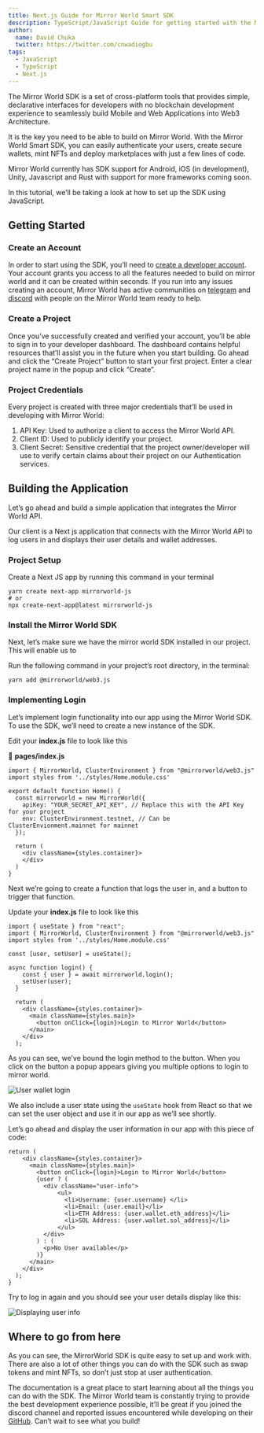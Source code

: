 ```yaml
---
title: Next.js Guide for Mirror World Smart SDK
description: TypeScript/JavaScript Guide for getting started with the Mirror World Smart SDK in a React/Next.js App
author:
  name: David Chuka
  twitter: https://twitter.com/cnwadiogbu
tags:
  - JavaScript
  - TypeScript
  - Next.js
---
```


The Mirror World SDK is a set of cross-platform tools that provides simple, declarative
interfaces for developers with no blockchain development experience to seamlessly build
Mobile and Web Applications into Web3 Architecture.

It is the key you need to be able to build on Mirror World. With the Mirror World Smart SDK,
you can easily authenticate your users, create secure wallets, mint NFTs and deploy marketplaces
with just a few lines of code.

Mirror World currently has SDK support for Android, iOS (in development), Unity, Javascript and
Rust with support for more frameworks coming soon.

In this tutorial, we’ll be taking a look at how to set up the SDK using JavaScript.

## Getting Started

### Create an Account

In order to start using the SDK, you’ll need to [create a developer account](https://app.mirrorworld.fun/auth/login).
Your account grants you access to all the features needed to build on mirror world and it can be
created within seconds. If you run into any issues creating an account, Mirror World has active
communities on [telegram](https://mirrorworld.fun/telegram) and [discord](https://mirrorworld.fun/discord)
with people on the Mirror World team ready to help.

### Create a Project
Once you’ve successfully created and verified your account, you’ll be able to sign in to your
developer dashboard. The dashboard contains helpful resources that’ll assist you in the future when
you start building. Go ahead and click the “Create Project” button to start your first project.
Enter a clear project name in the popup and click “Create”.

### Project Credentials

Every project is created with three major credentials that’ll be used in developing with Mirror World:

1. API Key: Used to authorize a client to access the Mirror World API.
2. Client ID: Used to publicly identify your project.
3. Client Secret: Sensitive credential that the project owner/developer will use to verify certain claims about their project on our Authentication services.

## Building the Application

Let’s go ahead and build a simple application that integrates the Mirror World API.

Our client is a Next js application that connects with the Mirror World API to log users in and displays their user details and wallet addresses.

### Project Setup

Create a Next JS app by running this command in your terminal

```shell
yarn create next-app mirrorworld-js
# or
npx create-next-app@latest mirrorworld-js
```

### Install the Mirror World SDK

Next, let’s make sure we have the mirror world SDK installed in our project. This will enable us to

Run the following command in your project’s root directory, in the terminal:

```shell
yarn add @mirrorworld/web3.js
```

### Implementing Login

Let’s implement login functionality into our app using the Mirror World SDK. To use the SDK, we’ll need to create a new instance of the SDK.

Edit your **index.js** file to look like this

📁 **pages/index.js**

```tsx
import { MirrorWorld, ClusterEnvironment } from "@mirrorworld/web3.js"
import styles from '../styles/Home.module.css'

export default function Home() {
  const mirrorworld = new MirrorWorld({
    apiKey: "YOUR_SECRET_API_KEY", // Replace this with the API Key for your project
    env: ClusterEnvironment.testnet, // Can be ClusterEnvionment.mainnet for mainnet
  });

  return (
    <div className={styles.container}>
    </div>
  )
}
```

Next we’re going to create a function that logs the user in, and a button to trigger that function.

Update your **index.js** file to look like this

```tsx
import { useState } from "react";
import { MirrorWorld, ClusterEnvironment } from "@mirrorworld/web3.js"
import styles from '../styles/Home.module.css'

const [user, setUser] = useState();

async function login() {
    const { user } = await mirrorworld.login();
    setUser(user);
  }

  return (
    <div className={styles.container}>
      <main className={styles.main}>
        <button onClick={login}>Login to Mirror World</button>
      </main>
    </div>
  );
```

As you can see, we’ve bound the login method to the button. When you click on the button a popup appears giving you multiple options to login to mirror world.

![User wallet login](https://res.cloudinary.com/xtellar/image/upload/v1665995203/mirror-world/Untitled_1_n2xrdk.png)

We also include a user state using the `useState` hook from React so that we can set the user object and use it in our app as we’ll see shortly.

Let’s go ahead and display the user information in our app with this piece of code:

```tsx
return (
    <div className={styles.container}>
      <main className={styles.main}>
        <button onClick={login}>Login to Mirror World</button>
        {user ? (
          <div className="user-info">
              <ul>
                <li>Username: {user.username} </li>
                <li>Email: {user.email}</li>
                <li>ETH Address: {user.wallet.eth_address}</li>
                <li>SOL Address: {user.wallet.sol_address}</li>
              </ul>
          </div>
        ) : (
          <p>No User available</p>
        )}
      </main>
    </div>
  );
}
```

Try to log in again and you should see your user details display like this:

![Displaying user info](https://res.cloudinary.com/xtellar/image/upload/v1665995199/mirror-world/image_hn4dzq.png)

## Where to go from here

As you can see, the MirrorWorld SDK is quite easy to set up and work with. There are also a lot of other things you can do with the SDK such as swap tokens and mint NFTs, so don’t just stop at user authentication.

The documentation is a great place to start learning about all the things you can do with the SDK. The Mirror World team is constantly trying to provide the best development experience possible, it’ll be great if you joined the discord channel and reported issues encountered while developing on their [GitHub](https://github.com/mirrorworld-universe). Can’t wait to see what you build!

